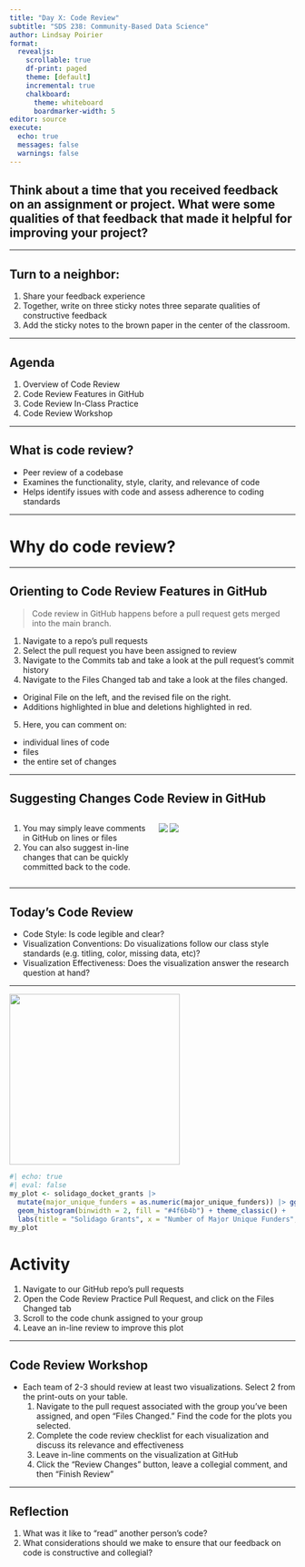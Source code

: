 ```yaml
---
title: "Day X: Code Review"
subtitle: "SDS 238: Community-Based Data Science"
author: Lindsay Poirier
format: 
  revealjs:
    scrollable: true
    df-print: paged
    theme: [default]
    incremental: true
    chalkboard:
      theme: whiteboard
      boardmarker-width: 5
editor: source
execute:
  echo: true
  messages: false
  warnings: false
---
```


## Think about a time that you received feedback on an assignment or project. What were some qualities of that feedback that made it helpful for improving your project?

------------------------------------------------------------------------

## Turn to a neighbor:

1.  Share your feedback experience
2.  Together, write on three sticky notes three separate qualities of constructive feedback
3.  Add the sticky notes to the brown paper in the center of the classroom.

------------------------------------------------------------------------

## Agenda

1.  Overview of Code Review
2.  Code Review Features in GitHub
3.  Code Review In-Class Practice
4.  Code Review Workshop

------------------------------------------------------------------------

## What is code review?

-   Peer review of a codebase
-   Examines the functionality, style, clarity, and relevance of code
-   Helps identify issues with code and assess adherence to coding standards

------------------------------------------------------------------------

# Why do code review?

------------------------------------------------------------------------

## Orienting to Code Review Features in GitHub

> Code review in GitHub happens before a pull request gets merged into the main branch.

1.  Navigate to a repo's pull requests
2.  Select the pull request you have been assigned to review
3.  Navigate to the Commits tab and take a look at the pull request's commit history
4.  Navigate to the Files Changed tab and take a look at the files changed.

-   Original File on the left, and the revised file on the right.
-   Additions highlighted in blue and deletions highlighted in red.

5.  Here, you can comment on:

-   individual lines of code
-   files
-   the entire set of changes

------------------------------------------------------------------------

## Suggesting Changes Code Review in GitHub

::: columns
::: {.column width="50%"}
1.  You may simply leave comments in GitHub on lines or files
2.  You can also suggest in-line changes that can be quickly committed back to the code.
:::

::: {.column width="50%"}
![](img/suggestion.png) ![](img/suggestion-saved.png)
:::
:::

------------------------------------------------------------------------

## Today's Code Review

-   Code Style: Is code legible and clear?
-   Visualization Conventions: Do visualizations follow our class style standards (e.g. titling, color, missing data, etc)?
-   Visualization Effectiveness: Does the visualization answer the research question at hand?

------------------------------------------------------------------------

![](img/solidago_unique_funders.png){width="300"}

```r
#| echo: true
#| eval: false
my_plot <- solidago_docket_grants |> 
  mutate(major_unique_funders = as.numeric(major_unique_funders)) |> ggplot(aes(x = major_unique_funders)) + 
  geom_histogram(binwidth = 2, fill = "#4f6b4b") + theme_classic() + 
  labs(title = "Solidago Grants", x = "Number of Major Unique Funders", y = "Number of Grants")
my_plot
```

## 

# Activity

1.  Navigate to our GitHub repo's pull requests
2.  Open the Code Review Practice Pull Request, and click on the Files Changed tab
3.  Scroll to the code chunk assigned to your group
4.  Leave an in-line review to improve this plot

------------------------------------------------------------------------

## Code Review Workshop

-   Each team of 2-3 should review at least two visualizations. Select 2 from the print-outs on your table.
    1.  Navigate to the pull request associated with the group you've been assigned, and open "Files Changed." Find the code for the plots you selected.
    2.  Complete the code review checklist for each visualization and discuss its relevance and effectiveness
    3.  Leave in-line comments on the visualization at GitHub
    4.  Click the "Review Changes" button, leave a collegial comment, and then "Finish Review"

------------------------------------------------------------------------

## Reflection

1.  What was it like to "read" another person's code?
2.  What considerations should we make to ensure that our feedback on code is constructive and collegial?
